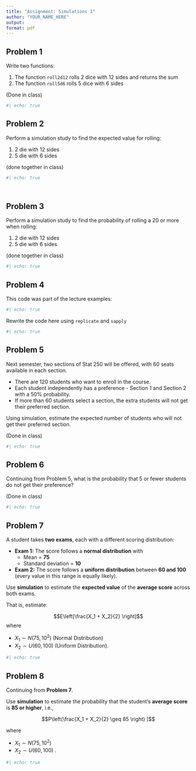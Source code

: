 ```yaml
---
title: "Assignment: Simulations 1"
author: "YOUR_NAME_HERE"
output: 
format: pdf
---
```


## Problem 1

Write two functions:

1.  The function `roll2d12` rolls 2 dice with 12 sides and returns the sum
2.  The function `roll5d6` rolls 5 dice with 6 sides

(Done in class)

```r
#| echo: true


```

## Problem 2

Perform a simulation study to find the expected value for rolling:

1.  2 die with 12 sides
2.  5 die with 6 sides

(done together in class)

```r
#| echo: true




```

## Problem 3

Perform a simulation study to find the probability of rolling a 20 or more when rolling:

1.  2 die with 12 sides
2.  5 die with 6 sides

(done together in class)

```r
#| echo: true


```

## Problem 4

This code was part of the lecture examples:

```r
#| echo: true


```

Rewrite the code here using `replicate` and `sapply`

```r
#| echo: true

```

## Problem 5

Next semester, two sections of Stat 250 will be offered, with 60 seats available in each section.

-   There are 120 students who want to enroll in the course.
-   Each student independently has a preference - Section 1 and Section 2 with a 50% probability.
-   If more than 60 students select a section, the extra students will not get their preferred section.

Using simulation, estimate the expected number of students who will not get their preferred section.

(Done in class)

```r
#| echo: true

```

## Problem 6

Continuing from Problem 5, what is the probability that 5 or fewer students do not get their preference?

(Done in class)

```r
#| echo: true

```

## Problem 7

A student takes **two exams**, each with a different scoring distribution:

-   **Exam 1:** The score follows a **normal distribution** with
    -   Mean = **75**\
    -   Standard deviation = **10**
-   **Exam 2:** The score follows a **uniform distribution** between **60 and 100** (every value in this range is equally likely).

Use **simulation** to estimate the **expected value** of the **average score** across both exams.

That is, estimate:

$$E\left[\frac{X_1 + X_2}{2} \right]$$ where

-   $X_1 \sim N(75, 10^2)$ (Normal Distribution)
-   $X_2 \sim U(60, 100)$ (Uniform Distribution).

```r
#| echo: true

```

## Problem 8

Continuing from **Problem 7**.

Use **simulation** to estimate the probability that the student's **average score** is **85 or higher**, i.e.,

$$P\left(\frac{X_1 + X_2}{2} \geq 85 \right) ]$$

where

-   $X_1 \sim N(75, 10^2)$
-   $X_2 \sim U(60, 100)$ .

```r
#| echo: true

```
